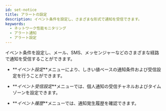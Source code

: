 ```yaml
---
id: set-notice
title: アラートの設定
description: イベント条件を設定し、さまざまな形式で通知を受信できます。
keywords:
  - ネットワーク性能モニタリング
  - アラート通知
  - アラート設定
---
```


イベント条件を設定し、メール、SMS、メッセンジャーなどのさまざまな経路で通知を受信することができます。

- **_イベント設定_**メニューにより、しきい値ベースの通知条件および受信設定を行うことができます。

- **_イベント受信設定_**メニューでは、個人通知の受信チャネルおよびタイムゾーンを設定できます。

- **_イベント履歴_**メニューでは、通知発生履歴を確認できます。


<Notecommonsetnotice />
